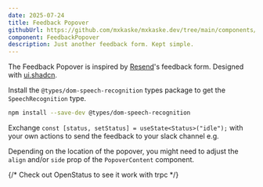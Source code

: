 ```yaml
---
date: 2025-07-24
title: Feedback Popover
githubUrl: https://github.com/mxkaske/mxkaske.dev/tree/main/components/craft/feedback-popover.tsx
component: FeedbackPopover
description: Just another feedback form. Kept simple.
---
```


<CraftWrapper>
  <FeedbackPopover />
</CraftWrapper>

The Feedback Popover is inspired by [Resend](https://resend.com)'s feedback form. Designed with [ui.shadcn](https://ui.shadcn.com).

Install the `@types/dom-speech-recognition` types package to get the `SpeechRecognition` type.

```bash
npm install --save-dev @types/dom-speech-recognition
```

Exchange `const [status, setStatus] = useState<Status>("idle");` with your own actions to send the feedback to your slack channel e.g.

Depending on the location of the popover, you might need to adjust the `align` and/or `side` prop of the `PopoverContent` component.

{/* Check out OpenStatus to see it work with trpc */}
